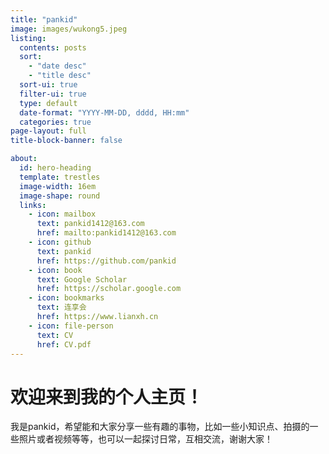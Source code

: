 ```yaml
---
title: "pankid"
image: images/wukong5.jpeg
listing: 
  contents: posts
  sort: 
    - "date desc"
    - "title desc"
  sort-ui: true
  filter-ui: true
  type: default
  date-format: "YYYY-MM-DD, dddd, HH:mm"
  categories: true
page-layout: full
title-block-banner: false

about:
  id: hero-heading
  template: trestles
  image-width: 16em
  image-shape: round
  links:
    - icon: mailbox
      text: pankid1412@163.com
      href: mailto:pankid1412@163.com
    - icon: github
      text: pankid
      href: https://github.com/pankid
    - icon: book
      text: Google Scholar
      href: https://scholar.google.com
    - icon: bookmarks
      text: 连享会
      href: https://www.lianxh.cn
    - icon: file-person
      text: CV
      href: CV.pdf  
---
```


::: {#hero-heading}

# 欢迎来到我的个人主页！

我是pankid，希望能和大家分享一些有趣的事物，比如一些小知识点、拍摄的一些照片或者视频等等，也可以一起探讨日常，互相交流，谢谢大家！

:::
